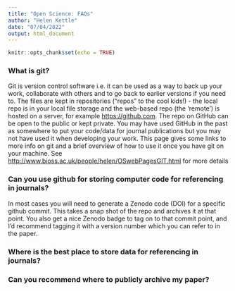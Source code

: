 ```yaml
---
title: "Open Science: FAQs"
author: "Helen Kettle"
date: "07/04/2022"
output: html_document
---
```


```r
knitr::opts_chunk$set(echo = TRUE)
```

### What is git? 

Git is version control software i.e. it can be used as a way to back
up your work, collaborate with others and to go back to earlier
versions if you need to. The files are kept in repositories ("repos"
to the cool kids!) - the local repo is in your local file storage and
the web-based repo (the 'remote') is hosted on a server, for example
<https://github.com>. The repo on GitHub can be open to the public or
kept private. You may have used GitHub in the past as somewhere to put
your code/data for journal publications but you may not have used it
when developing your work. This page gives some links to more info on
git and a brief overview of how to use it once you have git on your
machine.
See <http://www.bioss.ac.uk/people/helen/OSwebPagesGIT.html> for more details

### Can you use github for storing computer code for referencing in journals?
In most cases you will need to generate a Zenodo code (DOI) for a specific github commit. This takes a snap shot of the repo and archives it at that point. You also get a nice Zenodo badge to tag on to that commit point, and I'd recommend tagging it with a version number which you can refer to in the paper.

### Where is the best place to store data for referencing in journals?

### Can you recommend where to publicly archive my paper? 

